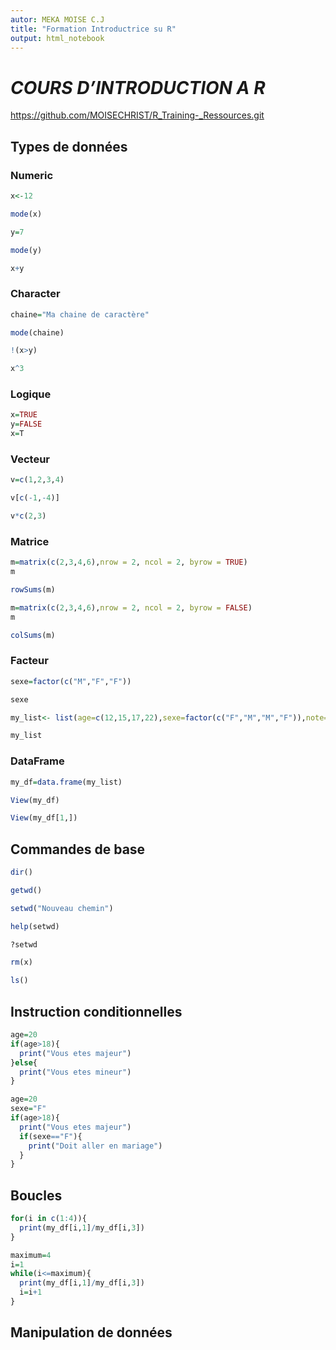 ```yaml
---
autor: MEKA MOISE C.J
title: "Formation Introductrice su R"
output: html_notebook
---
```


# *COURS D'INTRODUCTION A R*

<https://github.com/MOISECHRIST/R_Training-_Ressources.git>

## Types de données

### Numeric

```r
x<-12 
```

```r
mode(x)
```

```r
y=7
```

```r
mode(y)
```

```r
x+y
```

### Character

```r
chaine="Ma chaine de caractère"
```

```r
mode(chaine)
```

```r
!(x>y)
```

```r
x^3
```

### Logique

```r
x=TRUE
y=FALSE
x=T
```

### Vecteur

```r
v=c(1,2,3,4)
```

```r
v[c(-1,-4)]
```

```r
v*c(2,3)
```

### Matrice

```r
m=matrix(c(2,3,4,6),nrow = 2, ncol = 2, byrow = TRUE)
m
```

```r
rowSums(m)
```

```r
m=matrix(c(2,3,4,6),nrow = 2, ncol = 2, byrow = FALSE)
m
```

```r
colSums(m)
```

### Facteur

```r
sexe=factor(c("M","F","F"))
```

```r
sexe
```

```r
my_list<- list(age=c(12,15,17,22),sexe=factor(c("F","M","M","F")),note=c(2.5,3,2.02,3.55))
```

```r
my_list
```

### DataFrame

```r
my_df=data.frame(my_list)
```

```r
View(my_df)
```

```r
View(my_df[1,])
```

## Commandes de base

```r
dir()
```

```r
getwd()
```

```r
setwd("Nouveau chemin")
```

```r
help(setwd)
```

```r
?setwd
```

```r
rm(x)
```

```r
ls()
```

## Instruction conditionnelles 

```r
age=20
if(age>18){
  print("Vous etes majeur")
}else{
  print("Vous etes mineur")
}
```

```r
age=20
sexe="F"
if(age>18){
  print("Vous etes majeur")
  if(sexe=="F"){
    print("Doit aller en mariage")
  }
}
```

## Boucles

```r
for(i in c(1:4)){
  print(my_df[i,1]/my_df[i,3])
}
```

```r
maximum=4
i=1
while(i<=maximum){
  print(my_df[i,1]/my_df[i,3])
  i=i+1
}
```

## Manipulation de données

